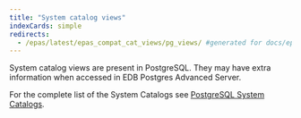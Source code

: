 ```yaml
---
title: "System catalog views"
indexCards: simple
redirects:
  - /epas/latest/epas_compat_cat_views/pg_views/ #generated for docs/epas/reorg-role-use-case-mode
---
```


System catalog views are present in PostgreSQL. They may have extra information when accessed in EDB Postgres Advanced Server.          

For the complete list of the System Catalogs see [PostgreSQL System Catalogs](https://www.postgresql.org/docs/current/catalogs.html). 